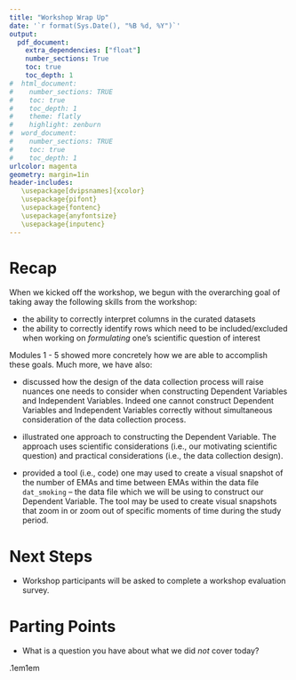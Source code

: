```yaml
---
title: "Workshop Wrap Up"
date: '`r format(Sys.Date(), "%B %d, %Y")`'
output: 
  pdf_document:
    extra_dependencies: ["float"]
    number_sections: True
    toc: true
    toc_depth: 1
#  html_document:
#    number_sections: TRUE
#    toc: true
#    toc_depth: 1
#    theme: flatly
#    highlight: zenburn
#  word_document:
#    number_sections: TRUE
#    toc: true
#    toc_depth: 1
urlcolor: magenta
geometry: margin=1in
header-includes:
   \usepackage[dvipsnames]{xcolor}
   \usepackage{pifont}
   \usepackage{fontenc}
   \usepackage{anyfontsize}
   \usepackage{inputenc}
---
```


\vspace{0.75cm}

# Recap

When we kicked off the workshop, we begun with the overarching goal of taking away the following skills from the workshop:

* the ability to correctly interpret columns in the curated datasets
* the ability to correctly identify rows which need to be included/excluded when working on *formulating* one's scientific question of interest

Modules 1 - 5 showed more concretely how we are able to accomplish these goals. Much more, we have also:

* discussed how the design of the data collection process will raise nuances one needs to consider when constructing Dependent Variables and Independent Variables. Indeed one cannot construct Dependent Variables and Independent Variables correctly without simultaneous consideration of the data collection process.

* illustrated one approach to constructing the Dependent Variable. The approach uses scientific considerations (i.e., our motivating scientific question) and practical considerations (i.e., the data collection design).

* provided a tool (i.e., code) one may used to create a visual snapshot of the number of EMAs and time between EMAs within the data file `dat_smoking` -- the data file which we will be using to construct our Dependent Variable. The tool may be used to create visual snapshots that zoom in or zoom out of specific moments of time during the study period.


# Next Steps

* Workshop participants will be asked to complete a workshop evaluation survey.

# Parting Points

* What is a question you have about what we did *not* cover today?


\sffamily\fboxrule.1em\fboxsep1em
\fcolorbox{black}{red!5}{\color{black}
\begin{minipage}[0.30in]{6.3in}
\begin{center} 
'To sum it all up, I feel we are just as confused as ever in some ways, but I believe we are confused at a \textit{higher level} and about \textit{more important things}.' -- David A. Peoples
\end{center}
\end{minipage}}



